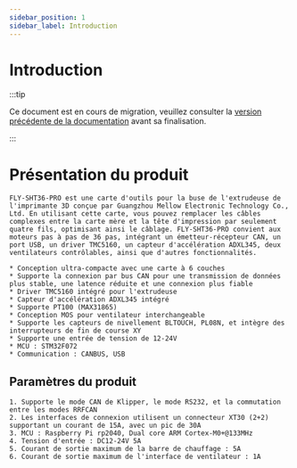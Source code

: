```yaml
---
sidebar_position: 1
sidebar_label: Introduction
---
```




# Introduction

:::tip

Ce document est en cours de migration, veuillez consulter la [version précédente de la documentation](https://mellow.klipper.cn/#/) avant sa finalisation.

:::

# Présentation du produit

    FLY-SHT36-PRO est une carte d'outils pour la buse de l'extrudeuse de l'imprimante 3D conçue par Guangzhou Mellow Electronic Technology Co., Ltd. En utilisant cette carte, vous pouvez remplacer les câbles complexes entre la carte mère et la tête d'impression par seulement quatre fils, optimisant ainsi le câblage. FLY-SHT36-PRO convient aux moteurs pas à pas de 36 pas, intégrant un émetteur-récepteur CAN, un port USB, un driver TMC5160, un capteur d'accélération ADXL345, deux ventilateurs contrôlables, ainsi que d'autres fonctionnalités.

    * Conception ultra-compacte avec une carte à 6 couches
    * Supporte la connexion par bus CAN pour une transmission de données plus stable, une latence réduite et une connexion plus fiable
    * Driver TMC5160 intégré pour l'extrudeuse
    * Capteur d'accélération ADXL345 intégré
    * Supporte PT100 (MAX31865)
    * Conception MOS pour ventilateur interchangeable
    * Supporte les capteurs de nivellement BLTOUCH, PL08N, et intègre des interrupteurs de fin de course XY
    * Supporte une entrée de tension de 12-24V
    * MCU : STM32F072
    * Communication : CANBUS, USB

## Paramètres du produit

    1. Supporte le mode CAN de Klipper, le mode RS232, et la commutation entre les modes RRFCAN
    2. Les interfaces de connexion utilisent un connecteur XT30 (2+2) supportant un courant de 15A, avec un pic de 30A
    3. MCU : Raspberry Pi rp2040, Dual core ARM Cortex-M0+@133MHz
    4. Tension d'entrée : DC12-24V 5A
    5. Courant de sortie maximum de la barre de chauffage : 5A
    6. Courant de sortie maximum de l'interface de ventilateur : 1A